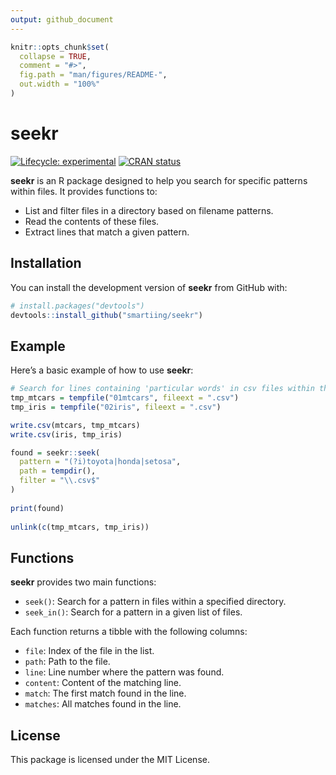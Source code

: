 ```yaml
---
output: github_document
---
```


<!-- README.md is generated from README.Rmd. Please edit that file -->

```r
knitr::opts_chunk$set(
  collapse = TRUE,
  comment = "#>",
  fig.path = "man/figures/README-",
  out.width = "100%"
)
```

# seekr

<!-- badges: start -->

[![Lifecycle:
experimental](https://img.shields.io/badge/lifecycle-experimental-orange.svg)](https://lifecycle.r-lib.org/articles/stages.html#experimental)
[![CRAN status](https://www.r-pkg.org/badges/version/seekr)](https://CRAN.R-project.org/package=seekr)

<!-- badges: end -->

**seekr** is an R package designed to help you search for specific patterns within files. It provides functions to:

- List and filter files in a directory based on filename patterns.
- Read the contents of these files.
- Extract lines that match a given pattern.

## Installation

You can install the development version of **seekr** from GitHub with:

```r
# install.packages("devtools")
devtools::install_github("smartiing/seekr")
```

## Example

Here's a basic example of how to use **seekr**:

```r
# Search for lines containing 'particular words' in csv files within the specified folder
tmp_mtcars = tempfile("01mtcars", fileext = ".csv")
tmp_iris = tempfile("02iris", fileext = ".csv")

write.csv(mtcars, tmp_mtcars)
write.csv(iris, tmp_iris)

found = seekr::seek(
  pattern = "(?i)toyota|honda|setosa", 
  path = tempdir(), 
  filter = "\\.csv$"
)
  
print(found)
  
unlink(c(tmp_mtcars, tmp_iris))

```

## Functions

**seekr** provides two main functions:

- `seek()`: Search for a pattern in files within a specified directory.
- `seek_in()`: Search for a pattern in a given list of files.

Each function returns a tibble with the following columns:

- `file`: Index of the file in the list.
- `path`: Path to the file.
- `line`: Line number where the pattern was found.
- `content`: Content of the matching line.
- `match`: The first match found in the line.
- `matches`: All matches found in the line.

## License

This package is licensed under the MIT License.
